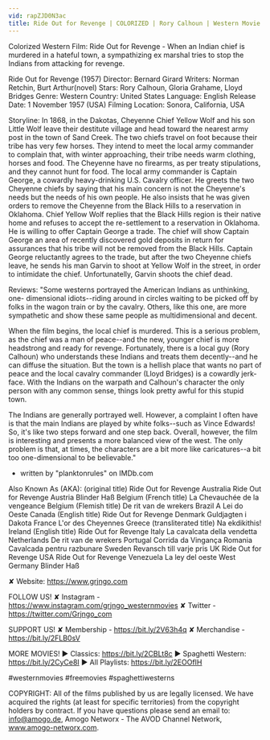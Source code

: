 ```yaml
---
vid: rapZJD0N3ac
title: Ride Out for Revenge | COLORIZED | Rory Calhoun | Western Movie in Full Length
---
```


Colorized Western Film: Ride Out for Revenge - When an Indian chief is murdered in a hateful town, a sympathizing ex marshal tries to stop the Indians from attacking for revenge.

Ride Out for Revenge (1957)
Director: Bernard Girard
Writers: Norman Retchin, Burt Arthur(novel)
Stars: Rory Calhoun, Gloria Grahame, Lloyd Bridges
Genre: Western
Country: United States
Language: English
Release Date: 1 November 1957 (USA)
Filming Location: Sonora, California, USA

Storyline:
In 1868, in the Dakotas, Cheyenne Chief Yellow Wolf and his son Little Wolf leave their destitute village and head toward the nearest army post in the town of Sand Creek. The two chiefs travel on foot because their tribe has very few horses. They intend to meet the local army commander to complain that, with winter approaching, their tribe needs warm clothing, horses and food. The Cheyenne have no firearms, as per treaty stipulations, and they cannot hunt for food. The local army commander is Captain George, a cowardly heavy-drinking U.S. Cavalry officer. He greets the two Cheyenne chiefs by saying that his main concern is not the Cheyenne's needs but the needs of his own people. He also insists that he was given orders to remove the Cheyenne from the Black Hills to a reservation in Oklahoma. Chief Yellow Wolf replies that the Black Hills region is their native home and refuses to accept the re-settlement to a reservation in Oklahoma. He is willing to offer Captain George a trade. The chief will show Captain George an area of recently discovered gold deposits in return for assurances that his tribe will not be removed from the Black Hills. Captain George reluctantly agrees to the trade, but after the two Cheyenne chiefs leave, he sends his man Garvin to shoot at Yellow Wolf in the street, in order to intimidate the chief. Unfortunatelly, Garvin shoots the chief dead. 

Reviews:
"Some westerns portrayed the American Indians as unthinking, one- dimensional idiots--riding around in circles waiting to be picked off by folks in the wagon train or by the cavalry. Others, like this one, are more sympathetic and show these same people as multidimensional and decent.

When the film begins, the local chief is murdered. This is a serious problem, as the chief was a man of peace--and the new, younger chief is more headstrong and ready for revenge. Fortunately, there is a local guy (Rory Calhoun) who understands these Indians and treats them decently--and he can diffuse the situation. But the town is a hellish place that wants no part of peace and the local cavalry commander (Lloyd Bridges) is a cowardly jerk-face. With the Indians on the warpath and Calhoun's character the only person with any common sense, things look pretty awful for this stupid town.

The Indians are generally portrayed well. However, a complaint I often have is that the main Indians are played by white folks--such as Vince Edwards! So, it's like two steps forward and one step back. Overall, however, the film is interesting and presents a more balanced view of the west. The only problem is that, at times, the characters are a bit more like caricatures--a bit too one-dimensional to be believable."
- written by "planktonrules" on IMDb.com

Also Known As (AKA):
(original title) Ride Out for Revenge
Australia Ride Out for Revenge
Austria Blinder Haß
Belgium (French title) La Chevauchée de la vengeance
Belgium (Flemish title) De rit van de wrekers
Brazil A Lei do Oeste
Canada (English title) Ride Out for Revenge
Denmark Guldjagten i Dakota
France L'or des Cheyennes
Greece (transliterated title) Na ekdikithis!
Ireland (English title) Ride Out for Revenge
Italy La cavalcata della vendetta
Netherlands De rit van de wrekers
Portugal Corrida da Vingança
Romania Cavalcada pentru razbunare
Sweden Revansch till varje pris
UK Ride Out for Revenge
USA Ride Out for Revenge
Venezuela La ley del oeste
West Germany Blinder Haß

✘ Website: https://www.grjngo.com

FOLLOW US!
✘ Instagram - https://www.instagram.com/grjngo_westernmovies
✘ Twitter - https://twitter.com/Grjngo_com

SUPPORT US!
✘ Membership - https://bit.ly/2V63h4q
✘ Merchandise - https://bit.ly/2FLB0sV

MORE MOVIES! 
► Classics: https://bit.ly/2CBLt8c 
► Spaghetti Western: https://bit.ly/2CyCe8I 
► All Playlists: https://bit.ly/2EOOfIH 

#westernmovies #freemovies #spaghettiwesterns

COPYRIGHT: All of the films published by us are legally licensed. We have acquired the rights (at least for specific territories) from the copyright holders by contract. If you have questions please send an email to: info@amogo.de, Amogo Networx - The AVOD Channel Network, www.amogo-networx.com.